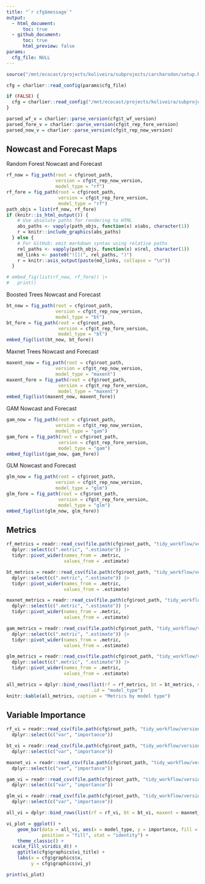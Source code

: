 ```yaml
---
title: "`r cfg$message`"
output: 
  - html_document:
      toc: true
  - github_document:
      toc: true
      html_preview: false
params: 
  cfg_file: NULL 
---
```


```r
source("/mnt/ecocast/projects/koliveira/subprojects/carcharodon/setup.R")

cfg = charlier::read_config(params$cfg_file)

if (FALSE) {
  cfg = charlier::read_config("/mnt/ecocast/projects/koliveira/subprojects/carcharodon/workflows/tidy_md/m21.10076.yaml")
}

parsed_wf_v = charlier::parse_version(cfg$t_wf_version)
parsed_fore_v = charlier::parse_version(cfg$t_rep_fore_version)
parsed_now_v = charlier::parse_version(cfg$t_rep_now_version)
```

## Nowcast and Forecast Maps

Random Forest Nowcast and Forecast

```r
rf_now = fig_path(root = cfg$root_path, 
                  version = cfg$t_rep_now_version, 
                  model_type = "rf")
rf_fore = fig_path(root = cfg$root_path,
                   version = cfg$t_rep_fore_version,
                   model_type = "rf")
path_objs = list(rf_now, rf_fore)
if (knitr::is_html_output()) {
    # Use absolute paths for rendering to HTML
    abs_paths <- vapply(path_objs, function(x) x$abs, character(1))
    r = knitr::include_graphics(abs_paths)
  } else {
    # For GitHub: emit markdown syntax using relative paths
    rel_paths <- vapply(path_objs, function(x) x$rel, character(1))
    md_links <- paste0("![](", rel_paths, ")")
    r = knitr::asis_output(paste(md_links, collapse = "\n"))
  }

# embed_fig(list(rf_now, rf_fore)) |>
#   print()
```


Boosted Trees Nowcast and Forecast

```r
bt_now = fig_path(root = cfg$root_path, 
                  version = cfg$t_rep_now_version, 
                  model_type = "bt")
bt_fore = fig_path(root = cfg$root_path,
                   version = cfg$t_rep_fore_version,
                   model_type = "bt")
embed_fig(list(bt_now, bt_fore))
```


Maxnet Trees Nowcast and Forecast

```r
maxent_now = fig_path(root = cfg$root_path, 
                  version = cfg$t_rep_now_version, 
                  model_type = "maxent")
maxent_fore = fig_path(root = cfg$root_path,
                   version = cfg$t_rep_fore_version,
                   model_type = "maxent")
embed_fig(list(maxent_now, maxent_fore))
```


GAM Nowcast and Forecast

```r
gam_now = fig_path(root = cfg$root_path, 
                  version = cfg$t_rep_now_version, 
                  model_type = "gam")
gam_fore = fig_path(root = cfg$root_path,
                   version = cfg$t_rep_fore_version,
                   model_type = "gam")
embed_fig(list(gam_now, gam_fore))
```


GLM Nowcast and Forecast

```r
glm_now = fig_path(root = cfg$root_path, 
                  version = cfg$t_rep_now_version, 
                  model_type = "glm")
glm_fore = fig_path(root = cfg$root_path,
                   version = cfg$t_rep_fore_version,
                   model_type = "glm")
embed_fig(list(glm_now, glm_fore))
```

## Metrics

```r
rf_metrics = readr::read_csv(file.path(cfg$root_path, "tidy_workflow/versions", parsed_wf_v["major"], parsed_wf_v["minor"], cfg$t_wf_version, paste0(cfg$t_wf_version, "_rf_final_metrics.csv")), show_col_types = FALSE) |> 
  dplyr::select(c(".metric", ".estimate")) |>
  tidyr::pivot_wider(names_from = .metric,
                     values_from = .estimate)

bt_metrics = readr::read_csv(file.path(cfg$root_path, "tidy_workflow/versions", parsed_wf_v["major"], parsed_wf_v["minor"], cfg$t_wf_version, paste0(cfg$t_wf_version, "_bt_final_metrics.csv")), show_col_types = FALSE) |> 
  dplyr::select(c(".metric", ".estimate")) |>
  tidyr::pivot_wider(names_from = .metric,
                     values_from = .estimate)

maxnet_metrics = readr::read_csv(file.path(cfg$root_path, "tidy_workflow/versions", parsed_wf_v["major"], parsed_wf_v["minor"], cfg$t_wf_version, paste0(cfg$t_wf_version, "_maxent_final_metrics.csv")), show_col_types = FALSE) |> 
  dplyr::select(c(".metric", ".estimate")) |>
  tidyr::pivot_wider(names_from = .metric,
                     values_from = .estimate)

gam_metrics = readr::read_csv(file.path(cfg$root_path, "tidy_workflow/versions", parsed_wf_v["major"], parsed_wf_v["minor"], cfg$t_wf_version, paste0(cfg$t_wf_version, "_gam_final_metrics.csv")), show_col_types = FALSE) |> 
  dplyr::select(c(".metric", ".estimate")) |>
  tidyr::pivot_wider(names_from = .metric,
                     values_from = .estimate)

glm_metrics = readr::read_csv(file.path(cfg$root_path, "tidy_workflow/versions", parsed_wf_v["major"], parsed_wf_v["minor"], cfg$t_wf_version, paste0(cfg$t_wf_version, "_glm_final_metrics.csv")), show_col_types = FALSE) |> 
  dplyr::select(c(".metric", ".estimate")) |>
  tidyr::pivot_wider(names_from = .metric,
                     values_from = .estimate)

all_metrics = dplyr::bind_rows(list(rf = rf_metrics, bt = bt_metrics, maxnet = maxnet_metrics, gam = gam_metrics, glm = glm_metrics),
                               .id = "model_type")
knitr::kable(all_metrics, caption = "Metrics by model type")
```

## Variable Importance

```r
rf_vi = readr::read_csv(file.path(cfg$root_path, "tidy_workflow/versions", parsed_wf_v["major"], parsed_wf_v["minor"], cfg$t_wf_version, paste0(cfg$t_wf_version, "_rf_vi.csv")), show_col_types = FALSE) |>
  dplyr::select(c("var", "importance")) 

bt_vi = readr::read_csv(file.path(cfg$root_path, "tidy_workflow/versions", parsed_wf_v["major"], parsed_wf_v["minor"], cfg$t_wf_version, paste0(cfg$t_wf_version, "_bt_vi.csv")), show_col_types = FALSE) |>
  dplyr::select(c("var", "importance")) 

maxnet_vi = readr::read_csv(file.path(cfg$root_path, "tidy_workflow/versions", parsed_wf_v["major"], parsed_wf_v["minor"], cfg$t_wf_version, paste0(cfg$t_wf_version, "_maxent_vi.csv")), show_col_types = FALSE) |>
  dplyr::select(c("var", "importance")) 

gam_vi = readr::read_csv(file.path(cfg$root_path, "tidy_workflow/versions", parsed_wf_v["major"], parsed_wf_v["minor"], cfg$t_wf_version, paste0(cfg$t_wf_version, "_gam_vi.csv")), show_col_types = FALSE) |>
  dplyr::select(c("var", "importance")) 

glm_vi = readr::read_csv(file.path(cfg$root_path, "tidy_workflow/versions", parsed_wf_v["major"], parsed_wf_v["minor"], cfg$t_wf_version, paste0(cfg$t_wf_version, "_glm_vi.csv")), show_col_types = FALSE) |>
  dplyr::select(c("var", "importance")) 

all_vi = dplyr::bind_rows(list(rf = rf_vi, bt = bt_vi, maxent = maxnet_vi, gam = gam_vi, glm = glm_vi), .id = "model_type")

vi_plot = ggplot() +
    geom_bar(data = all_vi, aes(x = model_type, y = importance, fill = var),
             position = "fill", stat = "identity") +
    theme_classic() +
  scale_fill_viridis_d() +
    ggtitle(cfg$graphics$vi_title) +
    labs(x = cfg$graphics$x, 
         y = cfg$graphics$vi_y)

print(vi_plot)
```